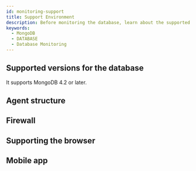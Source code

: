 ```yaml
---
id: monitoring-support
title: Support Environment
description: Before monitoring the database, learn about the supported database types.
keywords:
  - MongoDB
  - DATABASE
  - Database Monitoring
---
```



<Desc name='MongoDB' />

## Supported versions for the database

It supports MongoDB 4.2 or later.


<DBsupportNote />


<DBAgentSpec level={2} />

## Agent structure


<Dbsupportenvagentconstruction />

## Firewall


<Proxy />

## Supporting the browser


<Supportedbrowser />

## Mobile app


<Mobileapp />

